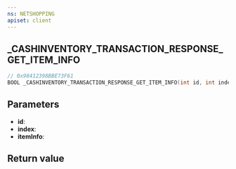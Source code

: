 ```yaml
---
ns: NETSHOPPING
apiset: client
---
```

## _CASHINVENTORY_TRANSACTION_RESPONSE_GET_ITEM_INFO

```c
// 0x98412398BBE73F61
BOOL _CASHINVENTORY_TRANSACTION_RESPONSE_GET_ITEM_INFO(int id, int index, Any* itemInfo);
```


## Parameters
* **id**:
* **index**:
* **itemInfo**:

## Return value